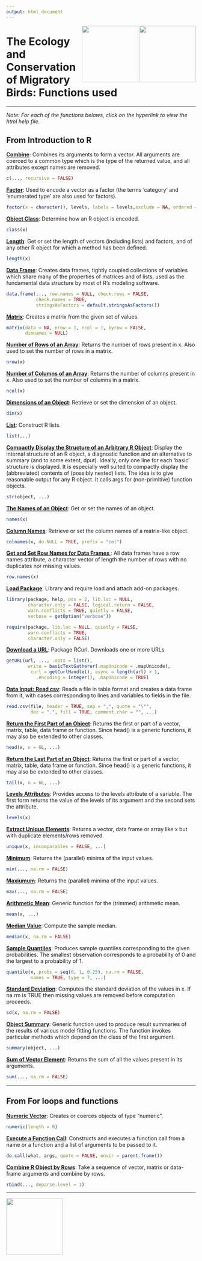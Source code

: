 ```yaml
---
output: html_document
---
```


<img align = "right" src="https://www2.gmu.edu/sites/all/modules/features/feature_base_theme/templates/resources/images/mason-logo.png" height="150px" width = "150px"/>
    
  <img align = "right" src="https://upload.wikimedia.org/wikipedia/en/6/6a/Smithsonian_Conservation_Biology_Institute_logo.png" height="150px" width = "150px"/>

# The Ecology and Conservation of Migratory Birds: Functions used
  
----

_Note: For each of the functions belows, click on the hyperlink to view the html help file._

## From Introduction to R

[**Combine**](https://stat.ethz.ch/R-manual/R-devel/library/base/html/c.html): Combines its arguments to form a vector. All arguments are coerced to a common type which is the type of the returned value, and all attributes except names are removed.

```r
c(..., recursive = FALSE)
```

[**Factor**](https://stat.ethz.ch/R-manual/R-devel/library/base/html/factor.html): Used to encode a vector as a factor (the terms 'category' and 'enumerated type' are also used for factors). 

```r
factor(x = character(), levels, labels = levels,exclude = NA, ordered = is.ordered(x), nmax = NA)
```

[**Object Class**](https://stat.ethz.ch/R-manual/R-devel/library/base/html/class.html): Determine how an R object is encoded.

```r
class(x)
```

[**Length**](https://stat.ethz.ch/R-manual/R-devel/library/base/html/length.html): Get or set the length of vectors (including lists) and factors, and of any other R object for which a method has been defined.

```r
length(x)
```

[**Data Frame**](https://stat.ethz.ch/R-manual/R-devel/library/base/html/length.html): Creates data frames, tightly coupled collections of variables which share many of the properties of matrices and of lists, used as the fundamental data structure by most of R's modeling software.

```r
data.frame(..., row.names = NULL, check.rows = FALSE,
           check.names = TRUE,
           stringsAsFactors = default.stringsAsFactors())
```

[**Matrix**](https://stat.ethz.ch/R-manual/R-devel/library/base/html/matrix.html): Creates a matrix from the given set of values.

```r
matrix(data = NA, nrow = 1, ncol = 1, byrow = FALSE,
       dimnames = NULL)
```

[**Number of Rows of an Array**](https://stat.ethz.ch/R-manual/R-devel/library/base/html/nrow.html): Returns the number of rows present in x. Also used to set the number of rows in a matrix.

```r
nrow(x)
```

[**Number of Columns of an Array**](https://stat.ethz.ch/R-manual/R-devel/library/base/html/ncol.html): Returns the number of columns present in x. Also used to set the number of columns in a matrix.

```r
ncol(x)
```

[**Dimensions of an Object**](https://stat.ethz.ch/R-manual/R-devel/library/base/html/dim.html): Retrieve or set the dimension of an object.

```r
dim(x)
```

[**List**](https://stat.ethz.ch/R-manual/R-devel/library/base/html/length.html): Construct R lists.

```r
list(...)
```

[**Compactly Display the Structure of an Arbitrary R Object**](https://stat.ethz.ch/R-manual/R-devel/library/base/html/str.html): Display the internal structure of an R object, a diagnostic function and an alternative to summary (and to some extent, dput). Ideally, only one line for each 'basic' structure is displayed. It is especially well suited to compactly display the (abbreviated) contents of (possibly nested) lists. The idea is to give reasonable output for any R object. It calls args for (non-primitive) function objects.

```r
str(object, ...)
```

[**The Names of an Object**](https://stat.ethz.ch/R-manual/R-devel/library/base/html/names.html): Get or set the names of an object.

```r
names(x)
```

[**Column Names**](https://stat.ethz.ch/R-manual/R-devel/library/base/html/colnames.html): Retrieve or set the column names of a matrix-like object. 

```r
colnames(x, do.NULL = TRUE, prefix = "col")
```

[**Get and Set Row Names for Data Frames
**](https://stat.ethz.ch/R-manual/R-devel/library/base/html/row.names.html): All data frames have a row names attribute, a character vector of length the number of rows with no duplicates nor missing values.

```r
row.names(x)
```

[**Load Package**](https://stat.ethz.ch/R-manual/R-devel/library/base/html/library.html): Library and require load and attach add-on packages.

```r
library(package, help, pos = 2, lib.loc = NULL,
        character.only = FALSE, logical.return = FALSE,
        warn.conflicts = TRUE, quietly = FALSE,
        verbose = getOption("verbose"))

require(package, lib.loc = NULL, quietly = FALSE,
        warn.conflicts = TRUE,
        character.only = FALSE)
```

[**Download a URL**](https://help.scilab.org/docs/5.5.0/en_US/getURL.html): Package RCurl. Downloads one or more URLs 

```r
getURL(url, ..., .opts = list(),
        write = basicTextGatherer(.mapUnicode = .mapUnicode),
         curl = getCurlHandle(), async = length(url) > 1,
           .encoding = integer(), .mapUnicode = TRUE)
```

[**Data Input: Read csv**](https://stat.ethz.ch/R-manual/R-devel/library/base/html/length.html): Reads a file in table format and creates a data frame from it, with cases corresponding to lines and variables to fields in the file.

```r
read.csv(file, header = TRUE, sep = ",", quote = "\"",
         dec = ".", fill = TRUE, comment.char = "", ...)
```

[**Return the First Part of an Object**](https://stat.ethz.ch/R-manual/R-devel/library/base/html/head.html): Returns the first or part of a vector, matrix, table, data frame or function. Since head() is a generic functions, it may also be extended to other classes.

```r
head(x, n = 6L, ...)
```

[**Return the Last Part of an Object**](https://stat.ethz.ch/R-manual/R-devel/library/base/html/tail.html): Returns the first or part of a vector, matrix, table, data frame or function. Since head() is a generic functions, it may also be extended to other classes.

```r
tail(x, n = 6L, ...)
```

[**Levels Attributes**](https://stat.ethz.ch/R-manual/R-devel/library/base/html/levels.html): Provides access to the levels attribute of a variable. The first form returns the value of the levels of its argument and the second sets the attribute.

```r
levels(x)
```

[**Extract Unique Elements**](https://stat.ethz.ch/R-manual/R-devel/library/base/html/unique.html): Returns a vector, data frame or array like x but with duplicate elements/rows removed.

```r
unique(x, incomparables = FALSE, ...)
```

[**Minimum**](https://stat.ethz.ch/R-manual/R-devel/library/base/html/min.html): Returns the (parallel) minima of the input values.

```r
min(..., na.rm = FALSE)
```

[**Maxiumum**](https://stat.ethz.ch/R-manual/R-devel/library/base/html/max.html): Returns the (parallel) minima of the input values.

```r
max(..., na.rm = FALSE)
```

[**Arithmetic Mean**](https://stat.ethz.ch/R-manual/R-devel/library/base/html/mean.html): Generic function for the (trimmed) arithmetic mean.

```r
mean(x, ...)
```

[**Median Value**](https://stat.ethz.ch/R-manual/R-devel/library/base/html/median.html): Compute the sample median.

```r
median(x, na.rm = FALSE)
```

[**Sample Quantiles**](https://stat.ethz.ch/R-manual/R-devel/library/base/html/quantile.html): Produces sample quantiles corresponding to the given probabilities. The smallest observation corresponds to a probability of 0 and the largest to a probability of 1.

```r
quantile(x, probs = seq(0, 1, 0.25), na.rm = FALSE,
         names = TRUE, type = 7, ...)
```

[**Standard Deviation**](https://stat.ethz.ch/R-manual/R-devel/library/base/html/sd.html): Computes the standard deviation of the values in x. If na.rm is TRUE then missing values are removed before computation proceeds.

```r
sd(x, na.rm = FALSE)
```

[**Object Summary**](https://stat.ethz.ch/R-manual/R-devel/library/base/html/summary.html): Generic function used to produce result summaries of the results of various model fitting functions. The function invokes particular methods which depend on the class of the first argument.

```r
summary(object, ...)
```

[**Sum of Vector Element**](https://stat.ethz.ch/R-manual/R-devel/library/base/html/sum.html): Returns the sum of all the values present in its arguments.

```r
sum(..., na.rm = FALSE)
```

----

## From For loops and functions

[**Numeric Vector**](https://stat.ethz.ch/R-manual/R-devel/library/base/html/numeric.html): Creates or coerces objects of type "numeric".

```r
numeric(length = 0)
```

[**Execute a Function Call**](https://stat.ethz.ch/R-manual/R-devel/library/base/html/do.call.html): Constructs and executes a function call from a name or a function and a list of arguments to be passed to it.

```r
do.call(what, args, quote = FALSE, envir = parent.frame())
```


[**Combine R Object by Rows**](https://stat.ethz.ch/R-manual/R-devel/library/base/html/cbind.html): Take a sequence of vector, matrix or data-frame arguments and combine by rows. 

```r
rbind(..., deparse.level = 1)
```

----

<img align = "center" src="https://upload.wikimedia.org/wikipedia/commons/thumb/e/e0/Git-logo.svg/512px-Git-logo.svg.png" height="150px" width = "150px"/>
